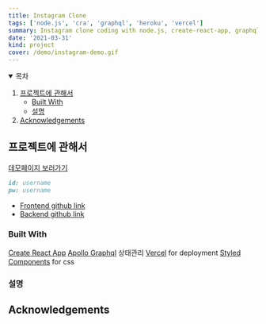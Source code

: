 ```yaml
---
title: Instagram Clone
tags: ['node.js', 'cra', 'graphql', 'heroku', 'vercel']
summary: Instagram clone coding with node.js, create-react-app, graphql
date: '2021-03-31'
kind: project
cover: /demo/instagram-demo.gif
---
```


<details open="open">
  <summary>목차</summary>
  <ol>
    <li>
      <a href="#프로젝트에-관해서">프로젝트에 관해서</a>
      <ul>
        <li>
          <a href="#built-with">Built With</a>
        </li>
        <li>
          <a href="#설명">설명</a>
        </li>
      </ul>
    </li>
    <li>
      <a href="#acknowledgements">Acknowledgements</a>
    </li>

  </ol>
</details>

## 프로젝트에 관해서

[데모페이지 보러가기](https://insta.lxxonx.xyz/#/)

```md
id: username
pw: username
```

- [Frontend github link](https://github.com/lxxonx/instagram-clone-web)
- [Backend github link](https://github.com/lxxonx/instagram-clone-server)

### Built With

[Create React App](https://create-react-app.dev/)
[Apollo Graphql](https://www.apollographql.com/) 상태관리
[Vercel](https://vercel.com/) for deployment
[Styled Components](https://styled-components.com/) for css

### 설명

## Acknowledgements
